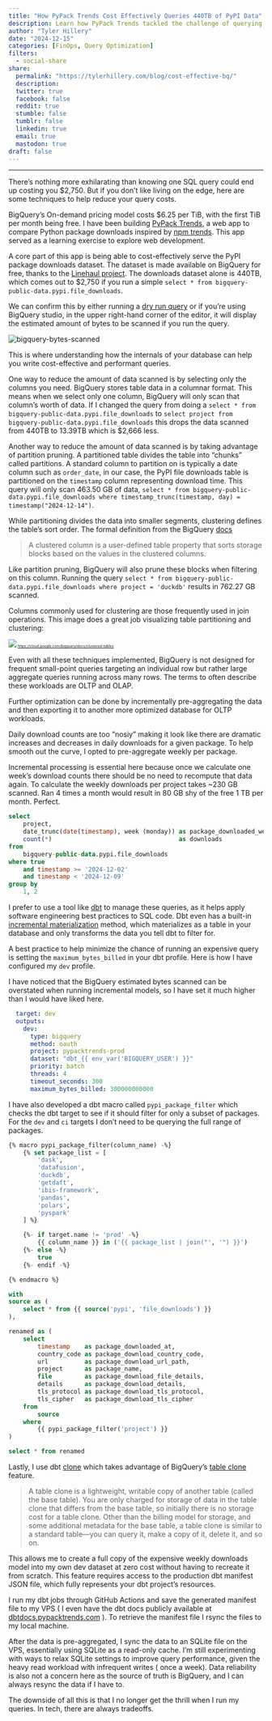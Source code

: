 ```yaml
---
title: "How PyPack Trends Cost Effectively Queries 440TB of PyPI Data"
description: Learn how PyPack Trends tackled the challenge of querying 440TB of PyPI data without breaking the bank.
author: "Tyler Hillery"
date: "2024-12-15"
categories: [FinOps, Query Optimization]
filters:
  - social-share
share:
  permalink: "https://tylerhillery.com/blog/cost-effective-bq/"
  description:
  twitter: true
  facebook: false
  reddit: true
  stumble: false
  tumblr: false
  linkedin: true
  email: true
  mastodon: true
draft: false 
---
```


------------------------------------------------------------------------

There's nothing more exhilarating than knowing one SQL query could end up costing you $2,750. But if you don't like living on the edge, here are some techniques to help reduce your query costs.

BigQuery's On-demand pricing model costs $6.25 per TiB, with the first TiB per month being free. I have been building [PyPack Trends](https://pypacktrends.com), a web app to compare Python package downloads inspired by [npm trends](https://npmtrends.com). This app served as a learning exercise to explore web development. 

A core part of this app is being able to cost-effectively serve the PyPI package downloads dataset. The dataset is made available on BigQuery for free, thanks to the [Linehaul project](https://packaging.python.org/en/latest/guides/analyzing-pypi-package-downloads/#public-dataset). The downloads dataset alone is 440TB, which comes out to $2,750 if you run a simple `select * from bigquery-public-data.pypi.file_downloads`. 

We can confirm this by either running a [dry run query](https://cloud.google.com/bigquery/docs/samples/bigquery-query-dry-run) or if you're using BigQuery studio, in the upper right-hand corner of the editor, it will display the estimated amount of bytes to be scanned if you run the query.

<img src="../../assets/images/bq-bytes-scanned.png" alt="bigquery-bytes-scanned"  />

This is where understanding how the internals of your database can help you write cost-effective and performant queries. 

One way to reduce the amount of data scanned is by selecting only the columns you need. BigQuery stores table data in a columnar format. This means when we select only one column, BigQuery will only scan that column's worth of data. If I changed the query from doing a `select * from bigquery-public-data.pypi.file_downloads` to `select project from bigquery-public-data.pypi.file_downloads` this drops the data scanned from 440TB to 13.39TB which is $2,666 less.

Another way to reduce the amount of data scanned is by taking advantage of partition pruning. A partitioned table divides the table into "chunks" called partitions. A standard column to partition on is typically a date column such as `order_date`, in our case, the PyPI file downloads table is partitioned on the `timestamp` column representing download time. This query will only scan 463.50 GB of data, `select * from bigquery-public-data.pypi.file_downloads where timestamp_trunc(timestamp, day) = timestamp("2024-12-14")`. 

While partitioning divides the data into smaller segments, clustering defines the table's sort order. The formal definition from the BigQuery [docs](https://cloud.google.com/bigquery/docs/clustered-tables)

> A clustered column is a user-defined table property that sorts storage blocks based on the values in the clustered columns.

Like partition pruning, BigQuery will also prune these blocks when filtering on this column. Running the query `select * from bigquery-public-data.pypi.file_downloads where project = 'duckdb'` results in 762.27 GB scanned. 

Columns commonly used for clustering are those frequently used in join operations. This image does a great job visualizing table partitioning and clustering:

::: {style="font-size: 50%;"}
![](../../assets/images/clustering-and-partitioning-tables.png)
[*https://cloud.google.com/bigquery/docs/clustered-tables*](https://cloud.google.com/bigquery/docs/clustered-tables)
:::

Even with all these techniques implemented, BigQuery is not designed for frequent small-point queries targeting an individual row but rather large aggregate queries running across many rows. The terms to often describe these workloads are OLTP and OLAP. 

Further optimization can be done by incrementally pre-aggregating the data and then exporting it to another more optimized database for OLTP workloads.

Daily download counts are too "nosiy" making it look like there are dramatic increases and decreases in daily downloads for a given package. To help smooth out the curve, I opted to pre-aggregate weekly per package.

Incremental processing is essential here because once we calculate one week's download counts there should be no need to recompute that data again. To calculate the weekly downloads per project takes ~230 GB scanned. Ran 4 times a month would result in 80 GB shy of the free 1 TB per month. Perfect.

```sql
select
    project,
    date_trunc(date(timestamp), week (monday)) as package_downloaded_week,
    count(*)                                   as downloads
from
    bigquery-public-data.pypi.file_downloads
where true
    and timestamp >= '2024-12-02'
    and timestamp < '2024-12-09'
group by
    1, 2
```

I prefer to use a tool like [dbt](https://github.com/dbt-labs/dbt-core) to manage these queries, as it helps apply software engineering best practices to SQL code. Dbt even has a built-in [incremental materialization](https://docs.getdbt.com/docs/build/incremental-models) method, which materializes as a table in your database and only transforms the data you tell dbt to filter for.

A best practice to help minimize the chance of running an expensive query is setting the `maximum_bytes_billed` in your dbt profile. Here is how I have configured my `dev` profile. 

::: {.callout-caution}
I have noticed that the BigQuery estimated bytes scanned can be overstated when running incremental models, so I have set it much higher than I would have liked here.
:::

```yml
  target: dev
  outputs:
    dev:
      type: bigquery
      method: oauth
      project: pypacktrends-prod
      dataset: "dbt_{{ env_var('BIGQUERY_USER') }}"
      priority: batch
      threads: 4
      timeout_seconds: 300
      maximum_bytes_billed: 300000000000
```

I have also developed a dbt macro called `pypi_package_filter` which checks the dbt target to see if it should filter for only a subset of packages. For the `dev` and `ci` targets I don't need to be querying the full range of packages.

```sql
{% macro pypi_package_filter(column_name) -%}
    {% set package_list = [
        'dask',
        'datafusion',
        'duckdb',
        'getdaft',
        'ibis-framework',
        'pandas',
        'polars',
        'pyspark'
    ] %}

    {%- if target.name != 'prod' -%}
        {{ column_name }} in ('{{ package_list | join("', '") }}')
    {%- else -%}
        true
    {%- endif -%}

{% endmacro %}
```

```sql
with
source as (
    select * from {{ source('pypi', 'file_downloads') }}
),

renamed as (
    select
        timestamp    as package_downloaded_at,
        country_code as package_download_country_code,
        url          as package_download_url_path,
        project      as package_name,
        file         as package_download_file_details,
        details      as package_download_details,
        tls_protocol as package_download_tls_protocol,
        tls_cipher   as package_download_tls_cipher
    from
        source
    where 
        {{ pypi_package_filter('project') }}
)

select * from renamed
```

Lastly, I use dbt [clone](https://docs.getdbt.com/reference/commands/clone) which takes advantage of BigQuery's [table clone](https://cloud.google.com/bigquery/docs/table-clones-intro) feature.

> A table clone is a lightweight, writable copy of another table (called the base table). You are only charged for storage of data in the table clone that differs from the base table, so initially there is no storage cost for a table clone. Other than the billing model for storage, and some additional metadata for the base table, a table clone is similar to a standard table—you can query it, make a copy of it, delete it, and so on.

This allows me to create a full copy of the expensive weekly downloads model into my own dev dataset at zero cost without having to recreate it from scratch. This feature requires access to the production dbt manifest JSON file, which fully represents your dbt project's resources.

I run my dbt jobs through GitHub Actions and save the generated manifest file to my VPS ( I even have the dbt docs publicly available at [dbtdocs.pypacktrends.com](https://dbtdocs.pypacktrends.com/#!/overview) ). To retrieve the manifest file I rsync the files to my local machine.

After the data is pre-aggregated, I sync the data to an SQLite file on the VPS, essentially using SQLite as a read-only cache. I'm still experimenting with ways to relax SQLite settings to improve query performance, given the heavy read workload with infrequent writes ( once a week). Data reliability is also not a concern here as the source of truth is BigQuery, and I can always resync the data if I have to. 

The downside of all this is that I no longer get the thrill when I run my queries. In tech, there are always tradeoffs. 